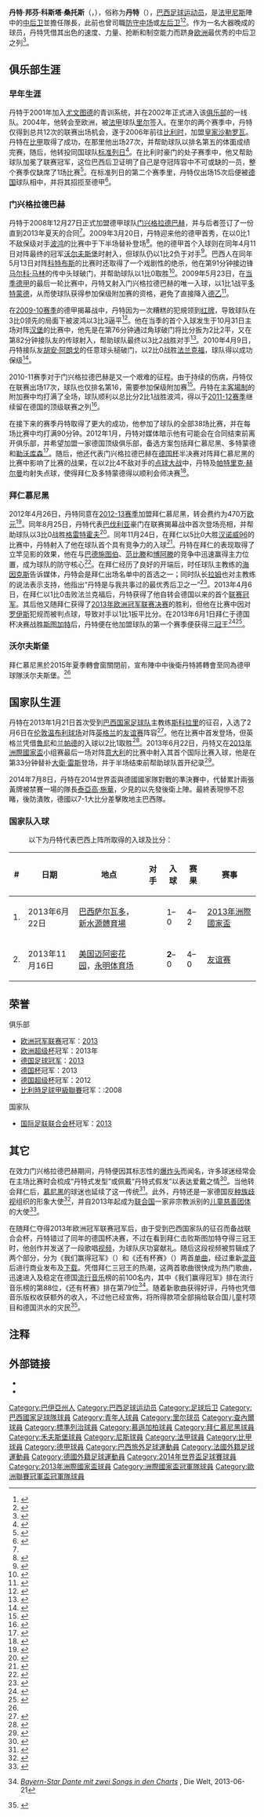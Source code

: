 {{noteTA
|G1=football|G2=uefa|G3=fcbayern|G4=德甲|G5=南美球會
|1=zh:丹特; zh-cn:丹特; zh-tw:丹特; zh-hk:丹迪;
|2=zh-hans:沙勒罗瓦;zh-hant:沙勒羅瓦;zh-hk:查內爾;zh-tw:夏雷若
|3=zh-cn:胡安·阿兰戈;zh-hk:桑·艾蘭高;zh-tw:胡安·阿蘭戈;
|4=zh-hans:罗伊斯;zh-hk:列奧斯;zh-tw:羅伊斯;
|5=zh-cn:鲁尼;zh-hk:朗尼;zh-tw:魯尼;
|6=zh-cn:兰帕德;zh-hk:林柏特;zh-tw:蘭帕德;
|7=zh-cn:大卫·鲁伊兹;zh-hk:大衛·雷斯;zh-tw:大衛·路易斯;
|8=zh-cn:斯科拉里; zh-hk:史高拉利; zh-tw:斯科拉里;
}}
{{Infobox football biography
| name        = 丹特<br>{{lang|pt|Dante}}
| image       = [[File:Dante_2013.jpg|250px]]
| caption     = 
| fullname    = {{lang|pt|Dante Bonfim Costa Santos}}
| birth_date  = {{Birth date and age|1983|10|18|df=y}}
| birth_place = {{BRA}}[[萨尔瓦多_(巴西)|萨尔瓦多]]
| height      = {{height|m=1.89}}<ref>{{cite web|title=Dante - Profile|url=http://www.fifa.com/confederationscup/players/player=367913/index.html|work=Confederations Cup Brazil 2013|publisher=[[FIFA|FIFA]].com|accessdate=21 January 2014|archive-date=2013-11-09|archive-url=https://web.archive.org/web/20131109052436/http://www.fifa.com/confederationscup/players/player=367913/index.html|dead-url=no}}</ref>
| position    = [[中后卫|中后卫]]
| currentclub = [[尼斯蔚藍海岸奧林匹克體操俱樂部|尼斯]]
| clubnumber  = 31
| youthyears1 = 1998 | youthclubs1 = 卡图恩塞
| youthyears2 = 1999 | youthclubs2 = {{link-en|加利西亚体育|Galícia Esporte Clube}}
| youthyears3 = 2000 | youthclubs3 = 卡皮瓦里亚诺
| youthyears4 = 2001 | youthclubs4 = [[青年人體育會|青年人]]
| years1 = 2002–2004 | clubs1 = [[青年人體育會|青年人]] | caps1 = 44 | goals1 = 0
| years2 = 2004–2006 | clubs2 = [[里尔足球俱乐部|里尔]] | caps2 = 12 | goals2 = 0
| years3 = 2006–2007 | clubs3 = [[皇家沙勒罗瓦体育俱乐部|沙勒罗瓦]] | caps3 = 23 | goals3 = 1
| years4 = 2007–2009 | clubs4 = [[标准列日|标准列日]] | caps4 = 63 | goals4 = 2
| years5 = 2009–2012 | clubs5 = [[门兴格拉德巴赫足球俱乐部|门兴格拉德巴赫]] | caps5 = 93 | goals5 = 8
| years6 = 2012–2015 | clubs6 = [[拜仁慕尼黑|拜仁慕尼黑]] | caps6 = 86 | goals6 = 3
| years7 = 2015–2016 | clubs7 = [[沃尔夫斯堡足球俱乐部|沃尔夫斯堡]] | caps7 = 23 | goals7 = 1
| years8 = 2016–     | clubs8 = [[尼斯蔚藍海岸奧林匹克體操俱樂部|尼斯]] | caps8 = 81| goals8 = 1
| nationalyears1 = 2013–     | nationalteam1  = [[巴西国家足球队|巴西]]| nationalcaps1 = 13 | nationalgoals1 = 2
| pcupdate = 19:01, 2013-05-18 (UTC)
| ntupdate = 20:52, 2013-06-26 (UTC)
}}

'''丹特·邦芬·科斯塔·桑托斯'''（{{lang-pt|'''Dante Bonfim Costa Santos'''}}，{{bd|1983年|10月18日|catIdx=Dante}}），俗称为'''丹特'''（{{IPA-pt|ˈdɐ̃tʃi|br}}），[[巴西|巴西]][[足球|足球]][[运动员|运动员]]，是[[法国足球甲级联赛|法甲]][[尼斯蔚藍海岸奧林匹克體操俱樂部|尼斯]]陣中的[[中后卫|中后卫]]並擔任隊長，此前也曾司職[[防守中场|防守中场]]或[[左后卫|左后卫]]<ref>{{de}}{{cite web | url = http://www.vfl-bochum.de/webcache/Aktuelles_meldung_7427_3_de.htm | title = Dante: Bochum auswärts stärker | publisher = VfL Bochum | date = 2011-01-15 | accessdate = 2011-04-22 | deadurl = yes | archiveurl = https://web.archive.org/web/20100119050631/http://www.vfl-bochum.de/webcache/Aktuelles_meldung_7427_3_de.htm | archivedate = 2010-01-19 }}</ref><ref name="kicker.de">{{de}}{{cite web | url = http://www.kicker.de/news/fussball/bundesliga/vereine/1-bundesliga/2012-13/bayern-muenchen-14/33694/spieler_dante.html | title = Dante | publisher = kicker.de | accessdate = 2013-06-11 | archive-date = 2019-03-12 | archive-url = https://web.archive.org/web/20190312090238/http://www.kicker.de/news/fussball/bundesliga/vereine/1-bundesliga/2012-13/bayern-muenchen-14/33694/spieler_dante.html | dead-url = no }}</ref>。作为一名大器晚成的球员，丹特凭借其出色的速度、力量、抢断和制空能力而跻身[[欧洲|欧洲]]最优秀的中后卫之列<ref name="Dante: Most Improved Players">{{en}}{{cite news|url=http://bleacherreport.com/articles/1585120-20-most-improved-players-in-2012-13/page/3|title=Dante: Most Improved Players|date=2013-03-28|accessdate=2013-04-07|first=Ed|last=Dove|publisher=Bleacher Report|archive-date=2016-10-21|archive-url=https://web.archive.org/web/20161021200019/http://bleacherreport.com/articles/1585120-20-most-improved-players-in-2012-13/page/3|dead-url=no}}</ref>。

==俱乐部生涯==
===早年生涯===
丹特于2001年加入[[尤文图德|尤文图德]]的青训系统，并在2002年正式进入该[[足球俱乐部|俱乐部]]的一线队。2004年，他转会至欧洲，被[[法甲|法甲]]球队[[里尔足球俱乐部|里尔]]签入。在里尔的两个赛季中，丹特仅得到总共12次的联赛出场机会，遂于2006年前往[[比利时|比利时]]，加盟[[皇家沙勒罗瓦体育俱乐部|皇家沙勒罗瓦]]。丹特在[[2006年至2007年比利時甲組足球聯賽|比甲]]取得了成功，在那里他出场27次，并帮助球队以排名第五的体面成绩完赛，随后，他转投同国球队[[标准列日|标准列日]]<ref>{{en}}{{cite web |url=http://www.bundesliga.com/en/liga/news/2012/0000216795.php |title=Bayern's bargain Brazilian |publisher=Bundesliga |accessdate=2013-05-22 |deadurl=yes |archiveurl=https://web.archive.org/web/20140616154103/http://www.bundesliga.com/en/liga/news/2012/0000216795.php |archivedate=2014-06-16 }}</ref>。在比利时豪门的处子赛季中，他又帮助球队加冕了联赛冠军，这位巴西后卫证明了自己是夺冠阵容中不可或缺的一员，整个赛季仅缺席了1场比赛<ref>{{en}}{{cite web |url=http://www.uefa.com/teamsandplayers/teams/club=52165/profile/index.html |title=R. Standard de Liège |publisher=UEFA |accessdate=2013-05-22 |archive-date=2020-06-10 |archive-url=https://web.archive.org/web/20200610103959/https://www.uefa.com/teamsandplayers/teams/club=52165/profile/index.html |dead-url=no }}</ref>。在标准列日的第二个赛季里，丹特仅出场15次后便被[[德国|德国]]球队相中，并将其招揽至德甲<ref name="UEFA1">{{en}}{{cite web |url=http://www.uefa.com/memberassociations/association=ger/news/newsid=789998.html |title=Gladbach lure Dante away from Standard |publisher=UEFA |date=2008-12-27 |accessdate=2013-05-22 |archive-date=2019-12-04 |archive-url=https://web.archive.org/web/20191204213747/https://www.uefa.com/memberassociations/association=ger/news/newsid=789998.html |dead-url=no }}</ref>。

===门兴格拉德巴赫===
丹特于2008年12月27日正式加盟德甲球队[[门兴格拉德巴赫|门兴格拉德巴赫]]，并与后者签订了一份直到2013年夏天的合同<ref name="UEFA1" />。2009年3月20日，丹特迎来他的德甲首秀，在以0比1不敌保级对手[[波鸿足球俱乐部|波鸿]]的比赛中于下半场替补登场<ref>{{en}}{{cite web |url=http://espnfc.com/en/gamecast/252454/gamecast.html?soccernet=true&cc=null |title=Borussia Mönchengladbach 0-1 VfL Bochum |publisher=ESPN FC |date=2009-03-20 |accessdate=2013-05-22 |deadurl=yes |archiveurl=https://web.archive.org/web/20140225192149/http://espnfc.com/en/gamecast/252454/gamecast.html?soccernet=true&cc=null |archivedate=2014-02-25 }}</ref>。他的德甲首个入球则在同年4月11日对阵最终的冠军[[沃尔夫斯堡足球俱乐部|沃尔夫斯堡]]时射入，但球队仍以1比2负于对手<ref>{{en}}{{cite web |url=http://espnfc.com/en/gamecast/252637/gamecast.html?soccernet=true&cc=null |title=Borussia Mönchengladbach 1-2 VfL Wolfsburg |publisher=ESPN FC |date=2009-04-11 |accessdate=2013-05-22 |deadurl=yes |archiveurl=https://web.archive.org/web/20140225192135/http://espnfc.com/en/gamecast/252637/gamecast.html?soccernet=true&cc=null |archivedate=2014-02-25 }}</ref>。巴西人在同年5月13日对阵[[科特布斯足球俱乐部|科特布斯]]的比赛时还取得了一个戏剧性的绝杀，他在第91分钟接边锋[[马尔科·马林_(足球运动员)|马尔科·马林]]的传中头球破门，并帮助球队以1比0取胜<ref>{{en}}{{cite web |url=http://espnfc.com/en/gamecast/252615/gamecast.html?soccernet=true&cc=null |title=Energie Cottbus 0-1 Borussia Mönchengladbach |publisher=ESPN FC |date=2009-05-13 |accessdate=2013-05-22 |deadurl=yes |archiveurl=https://web.archive.org/web/20140225192145/http://espnfc.com/en/gamecast/252615/gamecast.html?soccernet=true&cc=null |archivedate=2014-02-25 }}</ref>。2009年5月23日，在[[2008年至2009年德國足球甲級聯賽|当季德甲]]的最后一轮比赛中，丹特又射入门兴格拉德巴赫的唯一入球，以1比1战平[[多特蒙德足球俱乐部|多特蒙德]]，从而使球队获得参加保级附加赛的资格，避免了直接降入[[德乙|德乙]]<ref>{{en}}{{cite web |url=http://www.soccertimes.com/americans/2009/may26 |title=Bradley goes distance, Mönchengladbach saves Bundesliga future with draw |publisher=Soccer Times |date=2009-05-26 |accessdate=2013-05-22 |first=Robert |last=Wagman |archive-url=https://web.archive.org/web/20130727123330/http://www.soccertimes.com/americans/2009/may26 |archive-date=2013-07-27 |dead-url=yes }}</ref>。

在[[2009年至2010年德國足球甲級聯賽|2009-10赛季]]的德甲揭幕战中，丹特因为一次糟糕的犯規领到[[红牌|红牌]]，导致球队在3比0领先的局面下被波鸿以3比3逼平<ref>{{en}}{{cite web |url=http://espnfc.com/en/gamecast/272955/gamecast.html?soccernet=true&cc=null |title=VfL Bochum 3-3 Borussia Mönchengladbach |publisher=ESPN FC |date=2009-08-09 |accessdate=2013-05-22 |deadurl=yes |archiveurl=https://web.archive.org/web/20140225192152/http://espnfc.com/en/gamecast/272955/gamecast.html?soccernet=true&cc=null |archivedate=2014-02-25 }}</ref>。他在当季的首个入球发生于10月31日主场对阵[[汉堡足球俱乐部|汉堡]]的比赛中，他先是在第76分钟通过角球破门将比分扳为2比2平，又在第82分钟接队友{{link-de|罗布·弗里恩德|Rob Friend}}的传球射入，帮助球队最终以3比2战胜对手<ref>{{en}}{{cite web |url=http://espnfc.com/en/report/272996/report.html?soccernet=true&cc=null |title=Hamburg 2-3 Borussia M'gladbach: Late fightback |publisher=ESPN FC |date=2009-10-31 |accessdate=2013-05-22 |deadurl=yes |archiveurl=https://web.archive.org/web/20140225192142/http://espnfc.com/en/report/272996/report.html?soccernet=true&cc=null |archivedate=2014-02-25 }}</ref>。2010年4月9日，丹特接队友[[胡安·阿朗戈|胡安·阿朗戈]]的任意球头槌破门，以2比0战胜[[法兰克福足球俱乐部|法兰克福]]，球队得以成功保级<ref>{{en}}{{cite web |url=http://espnfc.com/en/report/272985/report.html?soccernet=true&cc=null |title=Hosts have safety in sight |publisher=ESPN FC |date=2010-04-09 |accessdate=2013-05-22 |deadurl=yes |archiveurl=https://web.archive.org/web/20140225192155/http://espnfc.com/en/report/272985/report.html?soccernet=true&cc=null |archivedate=2014-02-25 }}</ref>。

2010-11赛季对于门兴格拉德巴赫是又一个艰难的征程。由于持续的伤病，丹特仅在联赛出场17次，球队也仅排名第16，需要参加保级附加赛<ref>{{en}}{{cite web |url=http://www.sbnation.com/soccer/2011/5/14/2170671/ongoing-bundesliga-saturday-frankfurt-gladbach-and-wolfsburg-fight |title=Bundesliga Saturday: Frankfurt Relegated, 'Gladbach To Playoff, Wolfsburg Survive |publisher=SB Nation |date=2011-05-14 |accessdate=2013-05-22 |archive-date=2019-12-04 |archive-url=https://web.archive.org/web/20191204100137/https://www.sbnation.com/soccer/2011/5/14/2170671/ongoing-bundesliga-saturday-frankfurt-gladbach-and-wolfsburg-fight |dead-url=no }}</ref>。丹特在[[主客場制|主客場制]]的附加赛中均打满了全场，球队顺利以总比分2比1战胜波鸿，得以于[[2011年至2012年德國足球甲級聯賽|2011-12赛季]]继续留在德国的顶级联赛之列<ref>{{de}}{{cite web |url=http://www.kicker.de/news/fussball/bundesliga/startseite/bundesliga-relegation/2010-11/1/1124500/spielbericht_vfl-bochum-8_borussia-mgladbach-15.html |title=Reus rettet die "Fohlen" |publisher=kicker |date=2011-05-25 |accessdate=2013-05-22 |archive-date=2019-03-25 |archive-url=https://web.archive.org/web/20190325084626/http://www.kicker.de/news/fussball/bundesliga/startseite/bundesliga-relegation/2010-11/1/1124500/spielbericht_vfl-bochum-8_borussia-mgladbach-15.html |dead-url=no }}</ref>。

在接下来的赛季丹特取得了更大的成功，他参加了球队的全部38场比赛，并在每场比赛中均打满90分钟。2012年1月，丹特对媒体暗示他有可能会在合同结束前离开俱乐部，并希望加盟一家德国顶级俱乐部，备选方案包括拜仁慕尼黑、多特蒙德和[[勒沃库森足球俱乐部|勒沃库森]]<ref>{{en}}{{cite web |url=http://www.goal.com/en/news/596/exclusive/2012/01/18/2851941/borussia-monchengladbachs-dante-hints-at-bayern-munich |title=Borussia Monchengladbach's Dante hints at Bayern Munich ambition: I want to play for a big club in Germany |publisher=Goal |date=2012-01-18 |accessdate=2013-05-22 |first=Maximilian |last=Bensinger |archive-date=2020-10-29 |archive-url=https://web.archive.org/web/20201029225651/https://www.goal.com/en/news/596/exclusive/2012/01/18/2851941/borussia-monchengladbachs-dante-hints-at-bayern-munich |dead-url=no }}</ref>。随后，他还代表门兴格拉德巴赫在[[2011年至2012年德国足协杯|德国杯]]半决赛对阵拜仁慕尼黑的比赛中影响了比赛的战果，在以2比4不敌对手的[[点球大战|点球大战]]中，丹特及[[帕特里克·赫尔曼|帕特里克·赫尔曼]]均射失点球，使得拜仁及多特蒙德得以顺利会师决赛<ref>{{en}}{{cite web |url=http://espnfc.com/en/report/339114/report.html?soccernet=true&cc=null |title=Bayern through on penalties |publisher=ESPN FC |date=20112-03-21 |accessdate=2013-05-22 |deadurl=yes |archiveurl=https://web.archive.org/web/20140225192140/http://espnfc.com/en/report/339114/report.html?soccernet=true&cc=null |archivedate=2014-02-25 }}</ref>。

===拜仁慕尼黑===
2012年4月26日，丹特同意在[[2012年至2013年德國足球甲級聯賽|2012-13赛季]]加盟拜仁慕尼黑，转会费约为470万[[欧元|欧元]]<ref>{{de}}{{cite web | url = http://www.welt.de/sport/fussball/bundesliga/fc-bayern-muenchen/article106231059/Dante-Wechsel-von-Gladbach-zu-Bayern-perfekt.html | title = Dante-Wechsel von Gladbach zu Bayern perfekt | publisher = welt.de | accessdate = 2012-09-30 | archive-date = 2016-03-03 | archive-url = https://web.archive.org/web/20160303205348/http://www.welt.de/sport/fussball/bundesliga/fc-bayern-muenchen/article106231059/Dante-Wechsel-von-Gladbach-zu-Bayern-perfekt.html | dead-url = no }}</ref>。同年8月25日，丹特代表[[巴伐利亚|巴伐利亚]]豪门在联赛揭幕战中首次登场亮相，并帮助球队以3比0战胜[[格雷特霍夫體育會|格雷特霍夫]]<ref>{{en}}{{cite web |url=http://espnfc.com/en/report/346397/report.html?soccernet=true&cc=null |title=Bayern ease to victory |publisher=ESPNFC |date=2012-08-25 |accessdate=2013-05-22 |deadurl=yes |archiveurl=https://web.archive.org/web/20121229101539/http://espnfc.com/en/report/346397/report.html?soccernet=true&cc=null |archivedate=2012-12-29 }}</ref>。同年11月24日，在拜仁以5比0大胜[[汉诺威96|汉诺威96]]的比赛中，丹特射入了他在球队首个具有竞争力的入球<ref>{{de}}{{cite web | url = http://www.kicker.de/news/fussball/bundesliga/spieltag/1-bundesliga/2012-13/13/1441751/spielbericht_bayern-muenchen-14_hannover-96-58.html | title = Spielfreudiger FCB demontiert müde 96er | publisher = kicker.de | accessdate = 2013-01-29 | date = 2012-11-24 | archive-date = 2018-10-03 | archive-url = https://web.archive.org/web/20181003051751/http://www.kicker.de/news/fussball/bundesliga/spieltag/1-bundesliga/2012-13/13/1441751/spielbericht_bayern-muenchen-14_hannover-96-58.html | dead-url = no }}</ref>。丹特在拜仁的表现取得了立竿见影的效果，他在与[[霍尔格·巴德施图伯|巴德施图伯]]、[[丹尼尔·范比滕|范比滕]]和[[热罗姆·博阿滕|博阿滕]]的竞争中迅速赢得主力位置，成为球队的防守核心<ref>{{en}}{{cite web |url=http://www.bavarianfootballworks.com/2013/5/22/4356022/bayern-munich-borussia-dortmund-dante-jerome-boateng-daniel-van-buyten |title=Writer Forum: Dante's Partner, Boateng or van Buyten? |publisher=SB Nation |date=2013-05-22 |accessdate=2013-05-22 |first=Davis |last=VanOpdorp |archive-date=2019-12-05 |archive-url=https://web.archive.org/web/20191205041911/https://www.bavarianfootballworks.com/2013/5/22/4356022/bayern-munich-borussia-dortmund-dante-jerome-boateng-daniel-van-buyten |dead-url=no }}</ref>。在拜仁经历了良好的开端后，时任球队主教练的[[尤普·海因克斯|海因克斯]]告诉媒体，丹特会是拜仁出场名单中的首选之一；同时队长[[菲利普·拉姆|拉姆]]也对主教练的说法表示支持，他指出“丹特是与我共事过的最优秀后卫之一”<ref>{{en}}{{cite web |url=http://www.goal.com/en-my/news/3889/main/2012/12/06/3581148/heynckes-says-dante-is-bayern-munichs-first-choice-defender |title=Heynckes says Dante is Bayern Munich's first-choice defender |publisher=Goal |date=2012-12-06 |accessdate=2013-05-22 |first=Paul |last=Gorst |archive-date=2019-12-05 |archive-url=https://web.archive.org/web/20191205001316/https://www.goal.com/en-my/news/3889/main/2012/12/06/3581148/heynckes-says-dante-is-bayern-munichs-first-choice-defender |dead-url=no }}</ref>。2013年4月6日，在拜仁以1比0击败法兰克福后，丹特获得了他自转会德国以来的首个[[德国足球冠军|联赛冠军]]。其后他又随拜仁获得了[[2013年欧洲冠军联赛决赛|2013年欧洲冠军联赛决赛]]的胜利，但他在比赛中因对[[马尔科·罗伊斯|罗伊斯]]犯规而被判点球，导致对手以1比1扳平比分。在2013年6月1日拜仁于德国杯决赛战胜[[斯图加特足球俱乐部|斯图加特]]后，丹特便在他加盟球队的第一个赛季便获得[[三冠王|三冠王]]<ref>{{en}}{{cite web |url=http://www.guardian.co.uk/football/2013/apr/19/dante-bayern-munich-barcelona-champions-league |title=Dante confident about Bayern Munich's chances against Barcelona |publisher=The Guardian |date=2013-04-19 |accessdate=2013-05-22 |first=Raphael |last=Honigstein |archive-date=2013-04-25 |archive-url=https://web.archive.org/web/20130425072917/http://www.guardian.co.uk/football/2013/apr/19/dante-bayern-munich-barcelona-champions-league |dead-url=no }}</ref><ref>{{en}}{{cite web |url=http://www.guardian.co.uk/football/blog/2013/apr/08/bayern-crowned-champions-party-mood |title=Bayern Munich are crowned champions but struggle to get into party mood |publisher=The Guardian |accessdate=2013-05-22 |first=Raphael |last=Honigstein |archive-date=2013-04-22 |archive-url=https://web.archive.org/web/20130422035624/http://www.guardian.co.uk/football/blog/2013/apr/08/bayern-crowned-champions-party-mood |dead-url=no }}</ref>。

=== 沃尔夫斯堡 ===
拜仁慕尼黑於2015年夏季轉會窗關閉前，宣布陣中中後衛丹特將轉會至同為德甲球隊沃尔夫斯堡。<ref name="轉會沃尔夫斯堡"/>

==国家队生涯==
丹特在2013年1月21日首次受到[[巴西国家足球队|巴西国家足球队]]主教练[[路易斯·菲利佩·斯科拉里|斯科拉里]]的征召，入选了2月6日在[[伦敦|伦敦]][[温布利球场|温布利球场]]对阵[[英格兰国家足球队|英格兰]]的[[友谊赛|友谊赛]]阵容<ref>{{pt}}{{cite web | url = http://globoesporte.globo.com/futebol/selecao-brasileira/noticia/2013/01/felipao-chama-ronaldinho-e-julio-cesar-para-reestreia-pela-selecao.html | title = Felipão chama Ronaldinho e Júlio César para reestreia pela Seleção | publisher = globoesporte.globo.com | date = 2013-01-22 | accessdate = 2013-01-22 | archive-date = 2020-11-11 | archive-url = https://web.archive.org/web/20201111192311/http://globoesporte.globo.com/futebol/selecao-brasileira/noticia/2013/01/felipao-chama-ronaldinho-e-julio-cesar-para-reestreia-pela-selecao.html | dead-url = no }}</ref>。他在比赛中首发登场，但英格兰凭借[[韦恩·鲁尼|鲁尼]]和[[弗兰克·兰帕德|兰帕德]]的入球以2比1取胜<ref>{{en}}{{cite web | url = http://www.bbc.co.uk/sport/0/football/21317048 | title = England 2-1 Brazil | publisher = BBC Sport | date = 2013-02-06 | accessdate = 2013-02-07 | archive-date = 2016-01-08 | archive-url = https://web.archive.org/web/20160108142536/http://www.bbc.co.uk/sport/0/football/21317048 | dead-url = no }}</ref>。2013年6月22日，丹特又在[[2013年洲際國家盃|2013年洲際國家盃]]小组赛最后一场对阵[[意大利国家足球队|意大利]]的比赛中射入其首个国际比赛入球，他是在第33分钟替补[[大衛·雷斯|大衛·雷斯]]登场，并于半场结束前帮助球队首开纪录<ref>{{en}}{{citeweb|url= http://www.dailymail.co.uk/sport/football/article-2346606/Italy-2-Brazil-4--match-report-Neymar-scores-hosts-confirm-spot-Group-A.html|title= Italy 2 Brazil 4|date= 2013-06-22|work= Daily Mail|accessdate= 2013-06-24|archive-date= 2020-10-29|archive-url= https://web.archive.org/web/20201029231011/https://www.dailymail.co.uk/sport/football/article-2346606/Italy-2-Brazil-4--match-report-Neymar-scores-hosts-confirm-spot-Group-A.html|dead-url= no}}</ref>。

2014年7月8日，丹特在2014世界盃與德國國家隊對戰的準決賽中，代替累計兩張黃牌被禁賽一場的隊長[[泰亞高·施華|泰亞高·施華]]，少見的以先發後衛上陣。最終表現慘不忍睹，後防潰敗，德國以7-1大比分差擊敗地主巴西隊。

===国家队入球===
:以下为丹特代表巴西上阵所取得的入球及比分：
{| class="wikitable" style="font-size:85%;"
! # !! 日期 !! 地点 !! 对手 !! 入球 !! 赛果 !! 赛事
|-
| 1. || 2013年6月22日 || [[巴西|巴西]][[萨尔瓦多_(巴西)|萨尔瓦多]]，[[新水源體育場|新水源體育場]] || {{fb|ITA}} || 1–0 || 4–2 || [[2013年洲際國家盃|2013年洲際國家盃]]
|-
| 2. || 2013年11月16日 || [[美国|美国]][[迈阿密花园_(佛罗里达州)|迈阿密花园]]，[[永明体育场|永明体育场]] || {{fb|Honduras}} || '''2'''–0 || 4–0 || [[友谊赛|友谊赛]]
|}

== 荣誉 ==
;俱乐部
* [[欧洲冠军联赛|欧洲冠军联赛]]冠军：[[2013年欧洲冠军联赛决赛|2013]]
* [[欧洲超级杯|欧洲超级杯]]冠军：2013年
* [[德国足球冠军|德国足球冠军]]：[[2012年至2013年德國足球甲級聯賽|2013]]
* [[德国杯|德国杯]]冠军：2013
* [[德国超级杯|德国超级杯]]冠军：2012
* [[比利時足球甲級聯賽|比利時足球甲級聯賽]]冠军：:2008

;国家队
* [[国际足联联合会杯足球赛|国际足联联合会杯]]冠军：[[2013年洲際國家盃|2013]]

==其它==
在效力门兴格拉德巴赫期间，丹特便因其标志性的[[爆炸头|爆炸头]]而闻名，许多球迷经常会在主场比赛时会梳成“丹特式发型”或佩戴“丹特式假发”以表达爱戴之情<ref>{{de}}{{cite web | url = http://www.tz-online.de/sport/fc-bayern/dante-gladbach-offiziell-verabschiedet-meta-2296494.html | title = Dante in Gladbach offiziell verabschiedet | publisher = tz-online.de | accessdate = 2012-09-15 | archive-date = 2013-05-27 | archive-url = https://web.archive.org/web/20130527050603/http://www.tz-online.de/sport/fc-bayern/dante-gladbach-offiziell-verabschiedet-meta-2296494.html | dead-url = no }}</ref>。当他转会拜仁后，[[慕尼黑|慕尼黑]]的球迷也延续了这一传统<ref>{{de}}{{cite web | url = http://www.welt.de/sport/fussball/bundesliga/fc-bayern-muenchen/article111805733/Bayerns-Kultfigur-Dante-Ich-bin-ein-Krieger.html | title = Bayerns Kultfigur Dante – "Ich bin ein Krieger" | publisher = welt.de | accessdate = 2013-01-29 | archive-date = 2014-12-02 | archive-url = https://web.archive.org/web/20141202030114/http://www.welt.de/sport/fussball/bundesliga/fc-bayern-muenchen/article111805733/Bayerns-Kultfigur-Dante-Ich-bin-ein-Krieger.html | dead-url = no }}</ref>。此外，丹特还是一家德国反[[种族歧视|种族歧视]]组织的形象大使<ref>{{de}}{{Cite web | url=http://www.respekt.tv/botschafter/sport/dante-bonfim-costa-santos/ | title=Botschafter: Dante Bonfim Costa Santos | publisher=respekt.tv | date= | accessdate=2012-04-27 | deadurl=yes | archiveurl=https://web.archive.org/web/20131109130600/http://www.respekt.tv/botschafter/sport/dante-bonfim-costa-santos | archivedate=2013-11-09 }}</ref>，并自2013年起成为[[联合国|联合国]]一家非宗教派别的[[儿童|儿童]][[慈善团体|慈善团体]]的大使<ref>{{de}}{{Cite web | url=http://www.youtube.com/watch?v=7fKoMx9kuQA/ | title=Dante ist SOS-Kinderdorf-Botschafter | date= | accessdate=2013-05-27}}</ref>。

在随拜仁夺得2013年欧洲冠军联赛冠军后，由于受到巴西国家队的征召而备战联合会杯，丹特错过了同年的德国杯决赛，不过在看到拜仁击败斯图加特夺得三冠王时，他创作并发送了一段歌唱[[视频|视频]]，为球队庆功宴献礼。随后这段视频被剪辑成了两个部分，分为《我们赢得冠军》（{{lang|de|Wir gewinnen die Meisterschaft}}）和《还有杯赛》（{{lang|de|… und Pokal auch}}）两首[[单曲|单曲]]，经过重新[[混音|混音]]后进行商业发布及[[下载|下载]]。凭借拜仁三冠王的热潮，这两首歌曲很快成为热门歌曲，迅速进入及稳定在德国[[流行音乐|流行音乐]]榜的前100名内，其中《我们赢得冠军》排在流行音乐榜的第88位，《还有杯赛》排在第79位<ref>{{de}}[http://www.welt.de/sport/fussball/bundesliga/fc-bayern-muenchen/article117337695/Bayern-Star-Dante-mit-zwei-Songs-in-den-Charts.html ''Bayern-Star Dante mit zwei Songs in den Charts''] {{Wayback|url=http://www.welt.de/sport/fussball/bundesliga/fc-bayern-muenchen/article117337695/Bayern-Star-Dante-mit-zwei-Songs-in-den-Charts.html |date=20161201074752 }}, Die Welt, 2013-06-21</ref>。随着新歌曲获得好评，丹特也凭借音乐版权收获额外的收入，不过他已经宣佈，将所得款项全部捐给联合国儿童村项目和德国洪水的灾民<ref>{{zh}}{{cite web | url = http://sports.sohu.com/20130627/n380053431.shtml | title = 巴西神人丹特：联合会杯进球+两首单曲进排行榜 | publisher = 搜狐 | date = 2013-06-27 | accessdate = 2013-07-02 | archive-date = 2019-09-12 | archive-url = https://web.archive.org/web/20190912182714/http://sports.sohu.com/20130627/n380053431.shtml | dead-url = no }}</ref>。

==注释==
{{reflist|2}}

==外部链接==
* {{Fussballdaten|costasantos|Dante}}
* {{lfpfr|id=costa-santos-dante-bonfim|name=Dante}}{{fr}}

{{2013年聯合會盃足球賽巴西參賽名單}}
{{2014年世界盃足球賽巴西參賽名單}}
{{尼斯球员名单}}

{{DEFAULTSORT:Dante}}
[[Category:巴伊亞州人|Category:巴伊亞州人]]
[[Category:巴西足球运动员|Category:巴西足球运动员]]
[[Category:足球后卫|Category:足球后卫]]
[[Category:巴西國家足球隊球員|Category:巴西國家足球隊球員]]
[[Category:青年人球員|Category:青年人球員]]
[[Category:里尔球员|Category:里尔球员]]
[[Category:查內爾球員|Category:查內爾球員]]
[[Category:標準列治球員|Category:標準列治球員]]
[[Category:慕遜加柏球員|Category:慕遜加柏球員]]
[[Category:拜仁慕尼黑球員|Category:拜仁慕尼黑球員]]
[[Category:禾夫斯堡球員|Category:禾夫斯堡球員]]
[[Category:尼斯球員|Category:尼斯球員]]
[[Category:法甲球員|Category:法甲球員]]
[[Category:比甲球員|Category:比甲球員]]
[[Category:德甲球員|Category:德甲球員]]
[[Category:巴西旅外足球運動員|Category:巴西旅外足球運動員]]
[[Category:法國外籍足球運動員|Category:法國外籍足球運動員]]
[[Category:德國外籍足球運動員|Category:德國外籍足球運動員]]
[[Category:2014年世界盃足球賽球員|Category:2014年世界盃足球賽球員]]
[[Category:2013年洲際國家盃球員|Category:2013年洲際國家盃球員]]
[[Category:洲際國家盃冠軍隊球員|Category:洲際國家盃冠軍隊球員]]
[[Category:歐洲聯賽冠軍盃冠軍隊球員|Category:歐洲聯賽冠軍盃冠軍隊球員]]